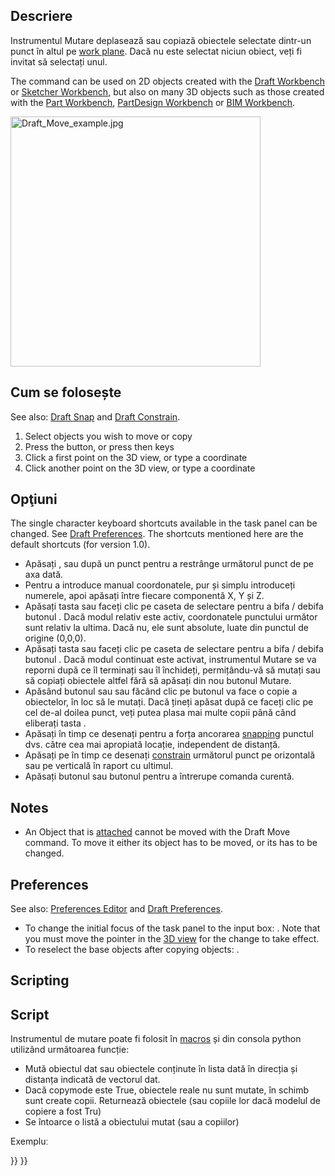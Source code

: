 <languages/>

{{Docnav
|[[Draft_AnnotationStyleEditor|AnnotationStyleEditor]]
|[[Draft_Rotate|Rotate]]
|[[Draft_Workbench|Draft]]
|IconL=Draft_AnnotationStyleEditor.svg
|IconR=Draft_Rotate.svg
|IconC=Workbench_Draft.svg
}}

<div class="mw-translate-fuzzy">
{{GuiCommand/ro
|Name=Draft Move
|Name/ro=Draft Move
|MenuLocation=Draft → Move
|Workbenches=[[Draft_Workbench/ro|Draft]], [[Arch_Workbench/ro|Arch]]
|Shortcut={{KEY|M}} {{KEY|V}}
|Version=0.7
|SeeAlso=[[Draft_SubelementHighlight|Draft SubelementHighlight]]
}}
</div>

<span id="Description"></span>
==Descriere==

<div class="mw-translate-fuzzy">
Instrumentul Mutare deplasează sau copiază obiectele selectate dintr-un punct în altul pe [[Draft SelectPlane|work plane]]. Dacă nu este selectat niciun obiect, veți fi invitat să selectați unul.
</div>

The command can be used on 2D objects created with the [[Draft_Workbench|Draft Workbench]] or [[Sketcher_Workbench|Sketcher Workbench]], but also on many 3D objects such as those created with the [[Part_Workbench|Part Workbench]], [[PartDesign_Workbench|PartDesign Workbench]] or [[BIM_Workbench|BIM Workbench]].

[[Image:Draft_Move_example.jpg|400px]]
{{Caption|Moving an object from one point to another}}

<span id="Usage"></span>
== Cum se folosește ==

See also: [[Draft_Snap|Draft Snap]] and [[Draft_Constrain|Draft Constrain]].

<div class="mw-translate-fuzzy">
# Select objects you wish to move or copy
# Press the {{KEY|[[Image:Draft Move.png|16px]] [[Draft Move]]}} button, or press {{KEY|M}} then {{KEY|V}} keys
# Click a first point on the 3D view, or type a coordinate
# Click another point on the 3D view, or type a coordinate
</div>

<span id="Options"></span>
== Opţiuni ==

The single character keyboard shortcuts available in the task panel can be changed. See [[Draft_Preferences|Draft Preferences]]. The shortcuts mentioned here are the default shortcuts (for version 1.0).

<div class="mw-translate-fuzzy">
* Apăsați {{KEY | X}}, {{KEY | Y}} sau {{KEY | Z}} după un punct pentru a restrânge următorul punct de pe axa dată.
* Pentru a introduce manual coordonatele, pur și simplu introduceți numerele, apoi apăsați {{KEY | ENTER}} între fiecare componentă X, Y și Z.
* Apăsați tasta {{KEY | R}} sau faceți clic pe caseta de selectare pentru a bifa / debifa butonul {{KEY | '' 'Relativ' ''}}. Dacă modul relativ este activ, coordonatele punctului următor sunt relativ la ultima. Dacă nu, ele sunt absolute, luate din punctul de origine (0,0,0).
* Apăsați tasta {{KEY | T}} sau faceți clic pe caseta de selectare pentru a bifa / debifa butonul {{KEY | '' 'Continue' '}}. Dacă modul continuat este activat, instrumentul Mutare se va reporni după ce îl terminați sau îl închideți, permițându-vă să mutați sau să copiați obiectele altfel fără să apăsați din nou butonul Mutare.
* Apăsând butonul {{KEY | ALT}} sau {{KEY | C}} sau făcând clic pe butonul {{KEY | '''Copiere'''}} va face o copie a obiectelor, în loc să le mutați. Dacă țineți apăsat {{KEY | ALT}} după ce faceți clic pe cel de-al doilea punct, veți putea plasa mai multe copii până când eliberați tasta {{KEY | ALT}}.
* Apăsați {{KEY | CTRL}} în timp ce desenați pentru a forța ancorarea [[Draft_Snap | snapping]] punctul dvs. către cea mai apropiată locație, independent de distanță.
* Apăsați pe {{KEY | SHIFT}} în timp ce desenați [[Draft_Constrain | constrain]] următorul punct pe orizontală sau pe verticală în raport cu ultimul.
* Apăsați butonul {{KEY | ESC}} sau butonul {{KEY | '''Anulare'''}} pentru a întrerupe comanda curentă.
</div>

==Notes==

* An Object that is [[Part_EditAttachment|attached]] cannot be moved with the Draft Move command. To move it either its {{PropertyData|Support}} object has to be moved, or its {{PropertyData|Attachment Offset}} has to be changed.

==Preferences==

See also: [[Preferences_Editor|Preferences Editor]] and [[Draft_Preferences|Draft Preferences]].

* To change the initial focus of the task panel to the {{MenuCommand|Length}} input box: {{MenuCommand|Edit → Preferences... → Draft → General → Set focus on Length instead of X coordinate}}. Note that you must move the pointer in the [[3D_view|3D view]] for the change to take effect.
* To reselect the base objects after copying objects: {{MenuCommand|Edit → Preferences... → Draft → General → Select base objects after copying}}.

==Scripting==

<div class="mw-translate-fuzzy">
==Script==
</div>

<div class="mw-translate-fuzzy">
Instrumentul de mutare poate fi folosit în [[macros]] și din consola python utilizând următoarea funcție:
</div>

{{Code|code=
moved_list = move(objectslist, vector, copy=False)
}}

<div class="mw-translate-fuzzy">
* Mută obiectul dat sau obiectele conținute în lista dată în direcția și distanța indicată de vectorul dat.
* Dacă copymode este True, obiectele reale nu sunt mutate, în schimb sunt create copii. Returnează obiectele (sau copiile lor dacă modelul de copiere a fost Tru)
* Se întoarce o listă a obiectului mutat (sau a copiilor)
</div>

Exempluː

{{Code|code=
import FreeCAD as App
import Draft

doc = App.newDocument()

polygon1 = Draft.make_polygon(5, radius=1000)
polygon2 = Draft.make_polygon(3, radius=500)
polygon3 = Draft.make_polygon(6, radius=220)

Draft.move(polygon1, App.Vector(500, 500, 0))
Draft.move(polygon1, App.Vector(500, 500, 0))
Draft.move(polygon2, App.Vector(1000, -1000, 0))
Draft.move(polygon3, App.Vector(-500, -500, 0))

list1 = [polygon1, polygon2, polygon3]

vector = App.Vector(-2000, -2000, 0)
list2 = Draft.move(list1, vector, copy=True)
list3 = Draft.move(list1, -2*vector, copy=True)

doc.recompute()
}}


{{Docnav
|[[Draft_AnnotationStyleEditor|AnnotationStyleEditor]]
|[[Draft_Rotate|Rotate]]
|[[Draft_Workbench|Draft]]
|IconL=Draft_AnnotationStyleEditor.svg
|IconR=Draft_Rotate.svg
|IconC=Workbench_Draft.svg
}}

{{Draft Tools navi{{#translation:}}}}
{{Userdocnavi{{#translation:}}}}